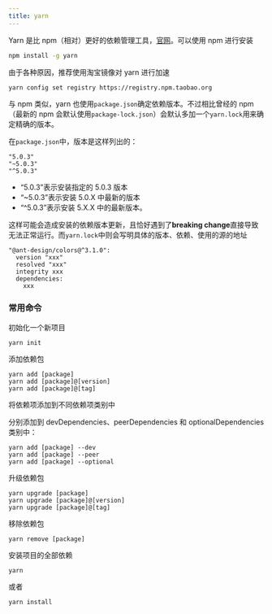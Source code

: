 ---
title: yarn
---

Yarn 是比 npm（相对）更好的依赖管理工具，[官网](https://yarn.bootcss.com/docs/getting-started/)。可以使用 npm 进行安装

```bash
npm install -g yarn
```

由于各种原因，推荐使用淘宝镜像对 yarn 进行加速

```bash
yarn config set registry https://registry.npm.taobao.org
```

与 npm 类似，yarn 也使用`package.json`确定依赖版本。不过相比曾经的 npm（最新的 npm 会默认使用`package-lock.json`）会默认多加一个`yarn.lock`用来确定精确的版本。

在`package.json`中，版本是这样列出的：

```
"5.0.3"
"~5.0.3"
"^5.0.3"
```

- “5.0.3”表示安装指定的 5.0.3 版本
- “~5.0.3”表示安装 5.0.X 中最新的版本
- “^5.0.3”表示安装 5.X.X 中的最新版本。

这样可能会造成安装的依赖版本更新，且恰好遇到了**breaking change**直接导致无法正常运行。而`yarn.lock`中则会写明具体的版本、依赖、使用的源的地址

```
"@ant-design/colors@^3.1.0":
  version "xxx"
  resolved "xxx"
  integrity xxx
  dependencies:
    xxx
```

### 常用命令

初始化一个新项目

```
yarn init
```

添加依赖包

```
yarn add [package]
yarn add [package]@[version]
yarn add [package]@[tag]
```

将依赖项添加到不同依赖项类别中

分别添加到 devDependencies、peerDependencies 和 optionalDependencies 类别中：

```
yarn add [package] --dev
yarn add [package] --peer
yarn add [package] --optional
```

升级依赖包

```
yarn upgrade [package]
yarn upgrade [package]@[version]
yarn upgrade [package]@[tag]
```

移除依赖包

```
yarn remove [package]
```

安装项目的全部依赖

```
yarn
```

或者

```
yarn install
```

